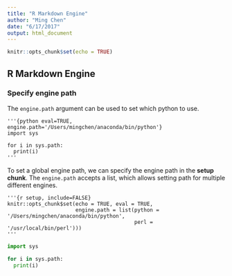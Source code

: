 ```yaml
---
title: "R Markdown Engine"
author: "Ming Chen"
date: "6/17/2017"
output: html_document
---
```


```r
knitr::opts_chunk$set(echo = TRUE)
```

## R Markdown Engine

### Specify engine path

The `engine.path` argument can be used to set which python to use.

```
'''{python eval=TRUE, engine.path='/Users/mingchen/anaconda/bin/python'}
import sys

for i in sys.path:
  print(i)
'''
```


To set a global engine path, we can specify the engine path in the **setup chunk**. The `engine.path` accepts a list, which allows setting path for multiple different engines.

```
'''{r setup, include=FALSE}
knitr::opts_chunk$set(echo = TRUE, eval = TRUE,
                      engine.path = list(python = '/Users/mingchen/anaconda/bin/python',
                                         perl = '/usr/local/bin/perl')))
'''
```

```python
import sys

for i in sys.path:
  print(i)
```
